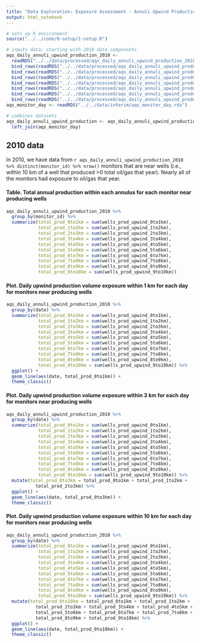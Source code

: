 ```yaml
---
title: "Data Exploration: Exposure Assessment - Annuli Upwind Production Volume"
output: html_notebook
---
```


```r
# sets up R environment
source("../../code/0-setup/1-setup.R")

# inputs data; starting with 2010 data components
aqs_daily_annuli_upwind_production_2010 <- 
  readRDS("../../data/processed/aqs_daily_annuli_upwind_production_2010a.rds") %>%
  bind_rows(readRDS("../../data/processed/aqs_daily_annuli_upwind_production_2010b.rds")) %>%
  bind_rows(readRDS("../../data/processed/aqs_daily_annuli_upwind_production_2010c.rds")) %>%
  bind_rows(readRDS("../../data/processed/aqs_daily_annuli_upwind_production_2010d.rds")) %>%
  bind_rows(readRDS("../../data/processed/aqs_daily_annuli_upwind_production_2010e.rds")) %>%
  bind_rows(readRDS("../../data/processed/aqs_daily_annuli_upwind_production_2010f.rds")) %>%
  bind_rows(readRDS("../../data/processed/aqs_daily_annuli_upwind_production_2010g.rds")) %>%
  bind_rows(readRDS("../../data/processed/aqs_daily_annuli_upwind_production_2010h.rds"))
aqs_monitor_day <- readRDS("../../data/interim/aqs_monitor_day.rds")

# combines datasets
aqs_daily_annuli_upwind_production <- aqs_daily_annuli_upwind_production_2010 %>%
  left_join(aqs_monitor_day)
```

## 2010 data

In 2010, we have data from `r aqs_daily_annuli_upwind_production_2010 %>% distinct(monitor_id) %>% nrow()` monitors that are near wells (i.e., within 10 km of a well that produced >0 total oil/gas that year). Nearly all of the monitors had exposure to oil/gas that year.

#### Table. Total annual production within each annulus for each monitor near producing wells

```r
aqs_daily_annuli_upwind_production_2010 %>% 
  group_by(monitor_id) %>% 
  summarize(total_prod_0to1km = sum(wells_prod_upwind_0to1km),
            total_prod_1to2km = sum(wells_prod_upwind_1to2km),
            total_prod_2to3km = sum(wells_prod_upwind_2to3km),
            total_prod_3to4km = sum(wells_prod_upwind_3to4km),
            total_prod_4to5km = sum(wells_prod_upwind_4to5km),
            total_prod_5to6km = sum(wells_prod_upwind_5to6km),
            total_prod_6to7km = sum(wells_prod_upwind_6to7km),
            total_prod_7to8km = sum(wells_prod_upwind_7to8km),
            total_prod_8to9km = sum(wells_prod_upwind_8to9km),
            total_prod_9to10km = sum(wells_prod_upwind_9to10km))
```

#### Plot. Daily upwind production volume exposure within 1 km for each day for monitors near producing wells

```r
aqs_daily_annuli_upwind_production_2010 %>% 
  group_by(date) %>% 
  summarize(total_prod_0to1km = sum(wells_prod_upwind_0to1km),
            total_prod_1to2km = sum(wells_prod_upwind_1to2km),
            total_prod_2to3km = sum(wells_prod_upwind_2to3km),
            total_prod_3to4km = sum(wells_prod_upwind_3to4km),
            total_prod_4to5km = sum(wells_prod_upwind_4to5km),
            total_prod_5to6km = sum(wells_prod_upwind_5to6km),
            total_prod_6to7km = sum(wells_prod_upwind_6to7km),
            total_prod_7to8km = sum(wells_prod_upwind_7to8km),
            total_prod_8to9km = sum(wells_prod_upwind_8to9km),
            total_prod_9to10km = sum(wells_prod_upwind_9to10km)) %>%
  ggplot() +
  geom_line(aes(date, total_prod_0to1km)) +
  theme_classic()
```

#### Plot. Daily upwind production volume exposure within 3 km for each day for monitors near producing wells

```r
aqs_daily_annuli_upwind_production_2010 %>% 
  group_by(date) %>% 
  summarize(total_prod_0to1km = sum(wells_prod_upwind_0to1km),
            total_prod_1to2km = sum(wells_prod_upwind_1to2km),
            total_prod_2to3km = sum(wells_prod_upwind_2to3km),
            total_prod_3to4km = sum(wells_prod_upwind_3to4km),
            total_prod_4to5km = sum(wells_prod_upwind_4to5km),
            total_prod_5to6km = sum(wells_prod_upwind_5to6km),
            total_prod_6to7km = sum(wells_prod_upwind_6to7km),
            total_prod_7to8km = sum(wells_prod_upwind_7to8km),
            total_prod_8to9km = sum(wells_prod_upwind_8to9km),
            total_prod_9to10km = sum(wells_prod_upwind_9to10km)) %>%
  mutate(total_prod_0to3km = total_prod_0to1km + total_prod_1to2km +
           total_prod_2to3km) %>%
  ggplot() +
  geom_line(aes(date, total_prod_0to3km)) +
  theme_classic()
```


#### Plot. Daily upwind production volume exposure within 10 km for each day for monitors near producing wells

```r
aqs_daily_annuli_upwind_production_2010 %>% 
  group_by(date) %>% 
  summarize(total_prod_0to1km = sum(wells_prod_upwind_0to1km),
            total_prod_1to2km = sum(wells_prod_upwind_1to2km),
            total_prod_2to3km = sum(wells_prod_upwind_2to3km),
            total_prod_3to4km = sum(wells_prod_upwind_3to4km),
            total_prod_4to5km = sum(wells_prod_upwind_4to5km),
            total_prod_5to6km = sum(wells_prod_upwind_5to6km),
            total_prod_6to7km = sum(wells_prod_upwind_6to7km),
            total_prod_7to8km = sum(wells_prod_upwind_7to8km),
            total_prod_8to9km = sum(wells_prod_upwind_8to9km),
            total_prod_9to10km = sum(wells_prod_upwind_9to10km)) %>%
  mutate(total_prod_0to10km = total_prod_0to1km + total_prod_1to2km +
           total_prod_2to3km + total_prod_3to4km + total_prod_4to5km +
           total_prod_5to6km + total_prod_6to7km + total_prod_7to8km +
           total_prod_8to9km + total_prod_9to10km) %>%
  ggplot() +
  geom_line(aes(date, total_prod_0to10km)) +
  theme_classic()
```


